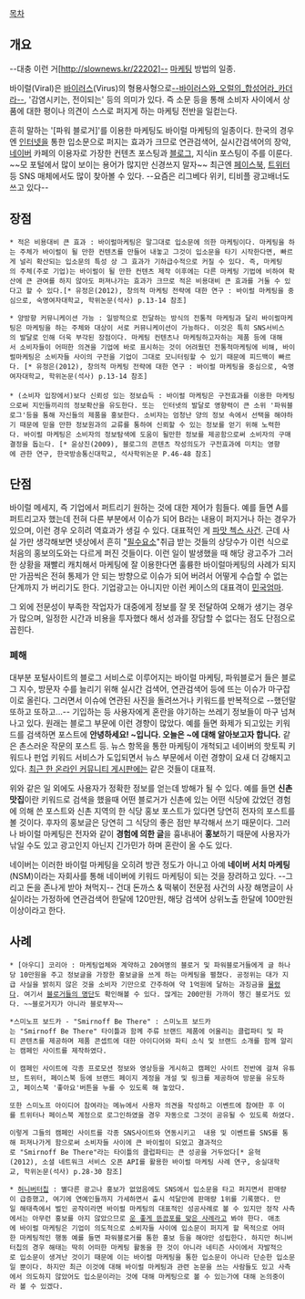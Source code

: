 [[목차]]

== 개요 ==
--대충 이런 거[http://slownews.kr/22202]--
[[마케팅]] 방법의 일종. 

바이럴(Viral)은 [[바이러스]](Virus)의 형용사형으로[http://media.daum.net/digital/mobile/newsview?newsid=20141027174504099 --바이러스와_오럴의_합성어라_카더라--], '감염시키는, 전이되는' 등의 의미가 있다. 즉 소문 등을 통해 소비자 사이에서 상품에 대한 평이나 의견이 스스로 퍼지게 하는 마케팅 전반을 일컫는다.

흔히 말하는 '[파워 블로거]'를 이용한 마케팅도 바이럴 마케팅의 일종이다. 한국의 경우엔 [[인터넷]]을 통한 입소문으로 퍼지는 효과가 크므로 연관검색어, 실시간검색어의 장악, [[네이버]] 카페의 이용자로 가장한 컨텐츠 포스팅과 [[블로그]], 지식in 포스팅이 주를 이룬다. ~~모 포털에서 많이 보이는 용어가 많지만 신경쓰지 말자~~ 최근엔 [[페이스북]], [[트위터]] 등 SNS 매체에서도 많이 찾아볼 수 있다. --요즘은 리그베다 위키, 티비플 광고배너도 쓰고 있다--  
== 장점 ==
 * 적은 비용대비 큰 효과 : 바이럴마케팅은 말그대로 입소문에 의한 마케팅이다. 마케팅을 하는 주체가 바이럴이 될 만한 컨텐츠를 만들어 내놓고 그것이 입소문을 타기 시작한다면, 빠르게 널리 확산되는 입소문의 특성 상 그 효과가 기하급수적으로 커질 수 있다. 즉, 마케팅의 주체(주로 기업)는 바이럴이 될 만한 컨텐츠 제작 이후에는 다른 마케팅 기법에 비하여 확산에 큰 관여를 하지 않아도 퍼져나가는 효과가 크므로 적은 비용대비 큰 효과를 거둘 수 있다고 할 수 있다.[* 유정은(2012), 창의적 마케팅 전략에 대한 연구 : 바이럴 마케팅을 중심으로, 숙명여자대학교, 학위논문(석사) p.13-14 참조]

 * 양방향 커뮤니케이션 가능 : 일방적으로 전달하는 방식의 전통적 마케팅과 달리 바이럴마케팅은 마케팅을 하는 주체와 대상이 서로 커뮤니케이션이 가능하다. 이것은 특히 SNS서비스의 발달로 인해 더욱 부각된 장점이다. 마케팅 컨텐츠나 마케팅하고자하는 제품 등에 대해서 소비자들이 어떠한 의견을 기업에 바로 표시하는 것이 어려웠던 전통적마케팅에 비해, 바이럴마케팅은 소비자들 사이의 구전을 기업이 그대로 모니터링할 수 있기 때문에 피드백이 빠르다. [* 유정은(2012), 창의적 마케팅 전략에 대한 연구 : 바이럴 마케팅을 중심으로, 숙명여자대학교, 학위논문(석사) p.13-14 참조]
 
 * (소비자 입장에서)보다 신뢰성 있는 정보습득 : 바이럴 마케팅은 구전효과를 이용한 마케팅으로써 지인들끼리의 정보확산을 유도한다. 또는  인터넷의 발달로 영향력이 큰 소위 '파워블로그'등을 통해 자신들의 제품을 홍보한다. 소비자는 엄청난 양의 정보 속에서 선택을 해야하기 때문에 믿을 만한 정보원과의 교류를 통하여 신뢰할 수 있는 정보를 얻기 위해 노력한다. 바이럴 마케팅은 소비자의 정보탐색에 도움이 될만한 정보를 제공함으로써 소비자의 구매결정을 돕는다. [* 윤상진(2009), 블로그의 콘텐츠 작성의도가 구전효과에 미치는 영향에 관한 연구, 한국방송통신대학교, 석사학위논문 P.46-48 참조]
== 단점 ==
바이럴 메세지, 즉 기업에서 퍼트리기 원하는 것에 대한 제어가 힘들다. 예를 들면 A를 퍼트리고자 했는데 전혀 다른 부분에서 이슈가 되어 B라는 내용이 퍼지거나 하는 경우가 있으며, 이런 경우 오히려 역효과가 생길 수 있다. 대표적인 게 [[파맛 첵스 사건]].
근데 사실 가만 생각해보면 넷상에서 흔히 "[[필수요소]]"취급 받는 것들의 상당수가 이런 식으로 처음의 홍보의도와는 다르게 퍼진 것들이다. 이런 일이 발생했을 때 해당 광고주가 그러한 상황을 재빨리 캐치해서 마케팅에 잘 이용한다면 훌륭한 바이럴마케팅의 사례가 되지만 가끔씩은 전혀 통제가 안 되는 방향으로 이슈가 되어 버려서 어떻게 수습할 수 없는 단계까지 가 버리기도 한다. 기업광고는 아니지만 이런 케이스의 대표격이 [[민국엄마]].

그 외에 전문성이 부족한 작업자가 대중에게 정보를 잘 못 전달하여 오해가 생기는 경우가 많으며, 일정한 시간과 비용을 투자했다 해서 성과를 장담할 수 없다는 점도 단점으로 꼽힌다.

=== 폐해 ===
대부분 포털사이트의 블로그 서비스로 이루어지는 바이럴 마케팅, 파워블로거 들은 블로그 지수, 방문자 수를 늘리기 위해 실시간 검색어, 연관검색어 등에 뜨는 이슈가 마구잡이로 올린다. 그러면서 이슈에 연관된 사진을 돌려쓰거나 키워드를 반복적으로 --했던말 또하고 또하고...-- 기입하는 등 사용자에게 혼란을 야기하는 쓰레기 정보들이 마구 넘쳐나고 있다. 원래는 블로그 부문에 이런 경향이 많았다. 예를 들면 화제가 되고있는 키워드를 검색하면 포스트에 '''안녕하세요! ~입니다. 오늘은 ~에 대해 알아보고자 합니다.''' 같은 촌스러운 작문의 포스트 등. 뉴스 항목을 통한 마케팅이 개척되고 네이버의 핫토픽 키워드나 펀업 키워드 서비스가 도입되면서 뉴스 부문에서 이런 경향이 요새 더 강해지고 있다. [[최근 한 온라인 커뮤니티 게시판에는]] 같은 것들이 대표적.

위와 같은 일 외에도 사용자가 정확한 정보를 얻는데 방해가 될 수 있다. 예를 들면 '''신촌 맛집'''이란 키워드로 검색을 했을때 어떤 블로거가 신촌에 있는 어떤 식당에 갔었던 경험에 의해 쓴 포스트와 신촌 지역의 한 식당 홍보 포스트가 있다면 당연히 전자의 포스트를 볼 것이다. 후자의 홍보글은 당연히 그 식당의 좋은 점만 부각해서 쓰기 때문이다. 그러나 바이럴 마케팅은 전자와 같이 '''경험에 의한 글'''을 흉내내어 '''홍보'''하기 때문에 사용자가 낚일 수도 있고 광고인지 아닌지 긴가민가 하며 혼란이 올 수도 있다.

네이버는 이러한 바이럴 마케팅을 오히려 방관 정도가 아니고 아예 '''네이버 서치 마케팅'''(NSM)이라는 자회사를 통해 네이버에 키워드 마케팅이 되는 것을 장려하고 있다. --그리고 돈을 존나게 받아 쳐먹지--
건대 돈까스 & 떡볶이 전문점 사건의 사장 해명글이 사실이라는 가정하에 연관검색어 한달에 120만원, 해당 검색어 상위노출 한달에 100만원이상이라고 한다.

== 사례 ==
 * [아우디] 코리아 : 마케팅업체와 계약하고 20여명의 블로거 및 파워블로거들에게 글 하나당 10만원을 주고 정보글을 가장한 홍보글을 쓰게 하는 마케팅을 펼쳤다. 공정위는 대가 지급 사실을 밝히지 않은 것을 소비자 기만으로 간주하여 약 1억원에 달하는 과징금을 [http://news.naver.com/main/ranking/read.nhn?mid=etc&sid1=111&rankingType=popular_day&oid=003&aid=0006173658&date=20141103&type=0&rankingSeq=2&rankingSectionId=101 물렸다]. 여기서 [http://www.ftc.go.kr/news/ftc/reportView.jsp?report_data_no=5926&tribu_type_cd=&report_data_div_cd=&currpage=1&searchKey=&searchVal=&stdate=&enddate= 블로거들의 명단]도 확인해볼 수 있다. 많게는 200만원 가까이 챙긴 블로거도 있다. ~~블로거지가 아니라 블로부자~~

 *스미노프 보드카 - "Smirnoff Be There" : 스미노프 보드카는 "Smirnoff Be There" 타이틀과 함께 주류 브랜드 제품에 어울리는 클럽파티 및 파티 콘텐츠를 제공하며 제품 콘셉트에 대한 아이디어와 파티 소식 및 브랜드 소개를 함께 알리는 캠페인 사이트를 제작하였다.

 이 캠페인 사이트에 각종 프로모션 정보와 영상등을 게시하고 캠페인 사이트 전반에 걸쳐 유튜브, 트위터, 페이스북 등에 브랜드 페이지 계정을 개설 및 링크를 제공하여 방문을 유도하고, 페이스북 '좋아요'버튼을 누를 수 있도록 해 놓았다.

 또한 스미노프 아이디어 참여라는 메뉴에서 사용자 의견을 작성하고 이벤트에 참여한 후 이를 트위터나 페이스북 계정으로 로그인하였을 경우 자동으로 그것이 공유될 수 있도록 하였다.

 이렇게 그들의 캠페인 사이트를 각종 SNS사이트와 연동시키고  내용 및 이벤트를 SNS를 통해 퍼져나가게 함으로써 소비자들 사이에 큰 바이럴이 되었고 결과적으로 "Smirnoff Be There"라는 타이틀의 클럽파티는 큰 성공을 거두었다[* 윤혁(2012), 소셜 네트워크 서비스 오픈 API를 활용한 바이럴 마케팅 사례 연구, 숭실대학교, 학위논문(석사) p.28-30 참조]

 * [[허니버터칩]] : 별다른 광고나 홍보가 없었음에도 SNS에서 입소문을 타고 퍼지면서 판매량이 급증했고, 여기에 연예인들까지 가세하면서 출시 석달만에 판매량 1위를 기록했다. 만일 해태측에서 벌인 공작이라면 바이럴 마케팅의 대표적인 성공사례로 볼 수 있지만 정작 사측에서는 아무런 홍보를 아지 않았으므로 [[강남스타일|운 좋게 뜬끔포를 맞은 사례]]라고 봐야 한다. 애초에 바이럴 마케팅은 기업이 의도적으로 소비자들 사이에 입소문이 퍼지게 할 목적으로 어떠한 마케팅적인 행동 예를 들면 파워블로거를 통한 홍보 등을 해야만 성립한다. 하지만 허니버터칩의 경우 해태는 딱히 어떠한 마케팅 활동을 한 것이 아니라 네티즌 사이에서 자발적으로 입소문이 생겨난 것이기 때문에 이는 바이럴 마케팅을 통한 입소문이 아니라 단순한 입소문일 뿐이다. 하지만 최근 이것에 대해 바이럴 마케팅과 관련 논문을 쓰는 사람들도 있고 사측에서 의도하지 않았어도 입소문이라는 것에 대해 마케팅으로 볼 수 있는가에 대해 논의중이라 볼 수 있겠다.
